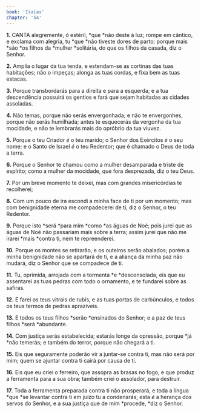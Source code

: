 ```yaml
---
book: 'Isaías'
chapter: '54'
---
```


**1.** CANTA alegremente, ó estéril, *que *não deste à luz; rompe em cântico, e exclama com alegria, tu *que *não tiveste dores de parto; porque mais *são *os filhos da *mulher *solitária, do que os filhos da casada, diz o Senhor.

**2.** Amplia o lugar da tua tenda, e estendam-se as cortinas das tuas habitações; não o impeças; alonga as tuas cordas, e fixa bem as tuas estacas.

**3.** Porque transbordarás para a direita e para a esquerda; e a tua descendência possuirá os gentios e fará que sejam habitadas as cidades assoladas.

**4.** Não temas, porque não serás envergonhada; e não te envergonhes, porque não serás humilhada; antes te esquecerás da vergonha da tua mocidade, e não te lembrarás mais do opróbrio da tua viuvez.

**5.** Porque o teu Criador *é* o teu marido; o Senhor dos Exércitos *é* o seu nome; e o Santo de Israel *é* o teu Redentor; que é chamado o Deus de toda a terra.

**6.** Porque o Senhor te chamou como a mulher desamparada e triste de espírito; como a mulher da mocidade, que fora desprezada, diz o teu Deus.

**7.** Por um breve momento te deixei, mas com grandes misericórdias te recolherei;

**8.** Com um pouco de ira escondi a minha face de ti por um momento; mas com benignidade eterna me compadecerei de ti, diz o Senhor, o teu Redentor.

**9.** Porque isto *será *para mim *como *as águas de Noé; pois jurei que as águas de Noé não passariam mais sobre a terra; assim jurei que não me irarei *mais *contra ti, nem te repreenderei.

**10.** Porque os montes se retirarão, e os outeiros serão abalados; porém a minha benignidade não se apartará de ti, e a aliança da minha paz não mudará, diz o Senhor que se compadece de ti.

**11.** Tu, oprimida, arrojada com a tormenta *e *desconsolada, eis que eu assentarei as tuas pedras com todo o ornamento, e te fundarei sobre as safiras.

**12.** E farei os teus vitrais de rubis, e as tuas portas de carbúnculos, e todos os teus termos de pedras aprazíveis.

**13.** E todos os teus filhos *serão *ensinados do Senhor; e a paz de teus filhos *será *abundante.

**14.** Com justiça serás estabelecida; estarás longe da opressão, porque *já *não temerás; e também do terror, porque não chegará a ti.

**15.** Eis que seguramente poderão vir a juntar-se contra ti, mas não será por mim; quem se ajuntar contra ti cairá por causa de ti.

**16.** Eis que eu criei o ferreiro, que assopra as brasas no fogo, e que produz a ferramenta para a sua obra; também criei o assolador, para destruir.

**17.** Toda a ferramenta preparada contra ti não prosperará, e toda a língua *que *se levantar contra ti em juízo tu a condenarás; esta *é* a herança dos servos do Senhor, e a sua justiça que de mim *procede, *diz o Senhor.